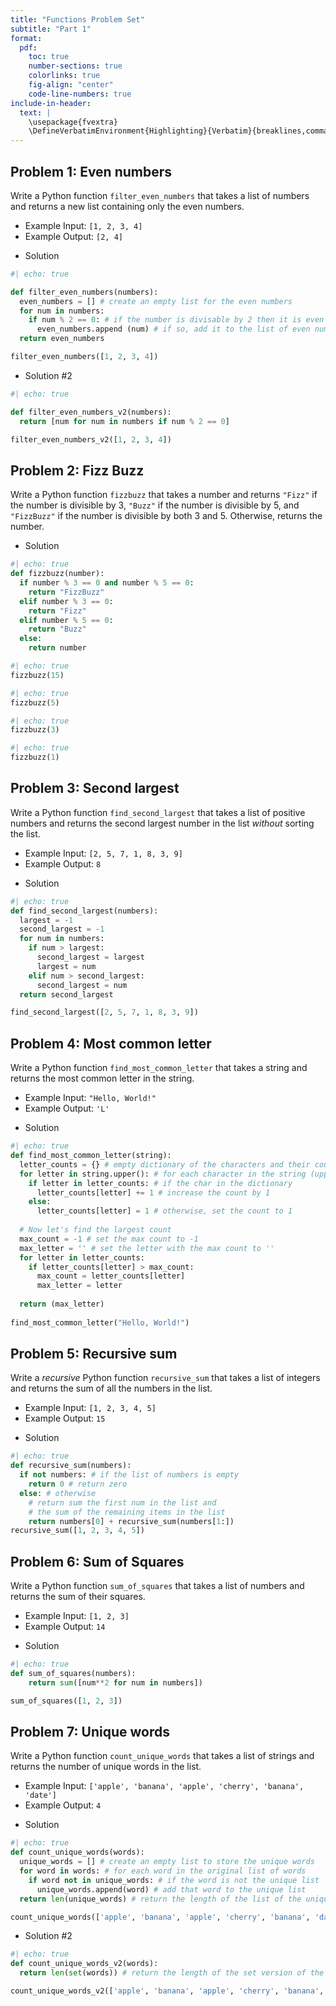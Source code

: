 ```yaml
---
title: "Functions Problem Set"
subtitle: "Part 1"
format:
  pdf:
    toc: true
    number-sections: true
    colorlinks: true
    fig-align: "center"
    code-line-numbers: true
include-in-header: 
  text: |
    \usepackage{fvextra}
    \DefineVerbatimEnvironment{Highlighting}{Verbatim}{breaklines,commandchars=\\\{\}}
---
```


## Problem 1: Even numbers

Write a Python function `filter_even_numbers` that takes a list of numbers and returns a new list containing only the even numbers.

- Example Input: `[1, 2, 3, 4]`
- Example Output: `[2, 4]`

::: {.fragment}

- Solution

```python
#| echo: true

def filter_even_numbers(numbers):
  even_numbers = [] # create an empty list for the even numbers
  for num in numbers:
    if num % 2 == 0: # if the number is divisable by 2 then it is even
      even_numbers.append (num) # if so, add it to the list of even numbers
  return even_numbers

filter_even_numbers([1, 2, 3, 4])
```

:::

::: {.fragment}

- Solution #2

```python
#| echo: true

def filter_even_numbers_v2(numbers):
  return [num for num in numbers if num % 2 == 0]

filter_even_numbers_v2([1, 2, 3, 4])
```

:::


## Problem 2: Fizz Buzz

Write a Python function `fizzbuzz` that takes a number and returns `"Fizz"` if the number is divisible by 3, `"Buzz"` if the number is divisible by 5, and `"FizzBuzz"` if the number is divisible by both 3 and 5. Otherwise, returns the number.

::: {.fragment}

- Solution

```python
#| echo: true
def fizzbuzz(number):
  if number % 3 == 0 and number % 5 == 0:
    return "FizzBuzz"
  elif number % 3 == 0:
    return "Fizz"
  elif number % 5 == 0:
    return "Buzz"
  else:
    return number
```

:::

::: {.fragment}

```python
#| echo: true
fizzbuzz(15)
```

:::

::: {.fragment}

```python
#| echo: true
fizzbuzz(5)
```

:::

::: {.fragment}

```python
#| echo: true
fizzbuzz(3)
```

:::

::: {.fragment}

```python
#| echo: true
fizzbuzz(1)
```

:::

## Problem 3: Second largest

Write a Python function `find_second_largest` that takes a list of positive numbers and returns the second largest number in the list *without* sorting the list.

- Example Input: `[2, 5, 7, 1, 8, 3, 9]`
- Example Output: `8`

::: {.fragment}

- Solution

```python
#| echo: true
def find_second_largest(numbers):
  largest = -1
  second_largest = -1
  for num in numbers:
    if num > largest:
      second_largest = largest
      largest = num
    elif num > second_largest:
      second_largest = num
  return second_largest

find_second_largest([2, 5, 7, 1, 8, 3, 9])
```

:::

## Problem 4: Most common letter

Write a Python function `find_most_common_letter` that takes a string and returns the most common letter in the string.

- Example Input: `"Hello, World!"`
- Example Output: `'L'`

::: {.fragment}

- Solution

```python
#| echo: true
def find_most_common_letter(string):
  letter_counts = {} # empty dictionary of the characters and their counts
  for letter in string.upper(): # for each character in the string (upper case)
    if letter in letter_counts: # if the char in the dictionary
      letter_counts[letter] += 1 # increase the count by 1
    else:
      letter_counts[letter] = 1 # otherwise, set the count to 1
  
  # Now let's find the largest count
  max_count = -1 # set the max count to -1
  max_letter = '' # set the letter with the max count to ''
  for letter in letter_counts:
    if letter_counts[letter] > max_count:
      max_count = letter_counts[letter]
      max_letter = letter
  
  return (max_letter)
  
find_most_common_letter("Hello, World!")
```
  
:::

## Problem 5: Recursive sum

Write a *recursive* Python function `recursive_sum` that takes a list of integers and returns the sum of all the numbers in the list.

- Example Input: `[1, 2, 3, 4, 5]`
- Example Output: `15`

::: {.fragment}

- Solution

```python
#| echo: true
def recursive_sum(numbers):
  if not numbers: # if the list of numbers is empty
    return 0 # return zero
  else: # otherwise
    # return sum the first num in the list and 
    # the sum of the remaining items in the list
    return numbers[0] + recursive_sum(numbers[1:])
recursive_sum([1, 2, 3, 4, 5])
```

:::

## Problem 6: Sum of Squares
Write a Python function `sum_of_squares` that takes a list of numbers and returns the sum of their squares.

- Example Input: `[1, 2, 3]`
- Example Output: `14`

::: {.fragment}

- Solution

```python
#| echo: true
def sum_of_squares(numbers):
    return sum([num**2 for num in numbers])

sum_of_squares([1, 2, 3])
```

:::


## Problem 7: Unique words

Write a Python function `count_unique_words` that takes a list of strings and returns the number of unique words in the list.

- Example Input: `['apple', 'banana', 'apple', 'cherry', 'banana', 'date']`
- Example Output: `4`

::: {.fragment}

- Solution

```python
#| echo: true
def count_unique_words(words):
  unique_words = [] # create an empty list to store the unique words
  for word in words: # for each word in the original list of words
    if word not in unique_words: # if the word is not the unique list
      unique_words.append(word) # add that word to the unique list
  return len(unique_words) # return the length of the list of the unique words

count_unique_words(['apple', 'banana', 'apple', 'cherry', 'banana', 'date'])
```

:::


::: {.fragment}

- Solution #2

```python
#| echo: true
def count_unique_words_v2(words):
  return len(set(words)) # return the length of the set version of the list words

count_unique_words_v2(['apple', 'banana', 'apple', 'cherry', 'banana', 'date'])
```

:::

